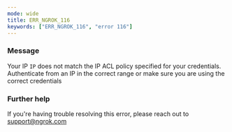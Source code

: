 ```yaml
---
mode: wide
title: ERR_NGROK_116
keywords: ["ERR_NGROK_116", "error 116"]
---
```


### Message

Your IP `IP` does not match the IP ACL policy specified for your credentials. Authenticate from an IP in the correct range or make sure you are using the correct credentials

### Further help

If you're having trouble resolving this error, please reach out to [support@ngrok.com](mailto:support@ngrok.com?subject=Help%20with%20ERR_NGROK_116)
